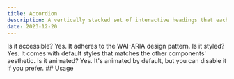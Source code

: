 ---
title: Accordion
description: A vertically stacked set of interactive headings that each reveal a section of content.
date: 2023-12-20
---

<Preview>
  <Accordion type="single" collapsible className="w-full min-w-lg">
    <AccordionItem value="item-1" className="border-b dark:border-neutral-800">
      <AccordionTrigger>Is it accessible?</AccordionTrigger>
      <AccordionContent>
        Yes. It adheres to the WAI-ARIA design pattern.
      </AccordionContent>
    </AccordionItem>
    <AccordionItem value="item-2" className="border-b dark:border-neutral-800">
      <AccordionTrigger>Is it styled?</AccordionTrigger>
      <AccordionContent>
        Yes. It comes with default styles that matches the other
        components&apos; aesthetic.
      </AccordionContent>
    </AccordionItem>
    <AccordionItem value="item-3" className="border-b dark:border-neutral-800">
      <AccordionTrigger>Is it animated?</AccordionTrigger>
      <AccordionContent>
        Yes. It&apos;s animated by default, but you can disable it if you
        prefer.
      </AccordionContent>
    </AccordionItem>
  </Accordion>
</Preview>
## Usage
<CodeHighlighter
  language="tsx"
  code={`import {
  Accordion,
  AccordionItem,
  AccordionContent,
  AccordionTrigger
} from "@sihaxito/deluxe-ui"`}
/>
